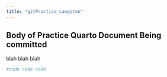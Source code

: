 ```yaml
---
title: "gitPractice_Langston"
---
```


## Body of Practice Quarto Document Being committed

blah blah blah

```r
#code code code
```
